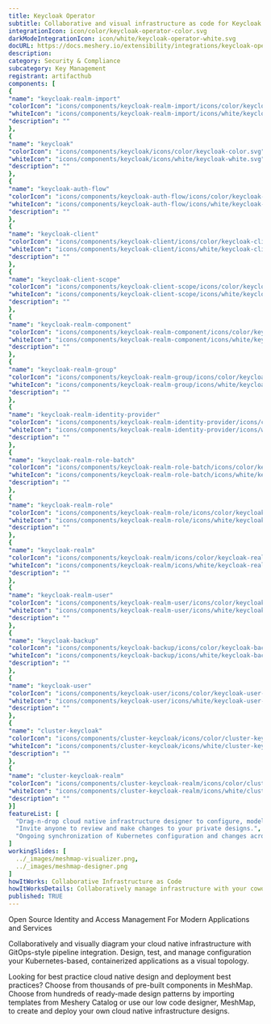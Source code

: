 ```yaml
---
title: Keycloak Operator
subtitle: Collaborative and visual infrastructure as code for Keycloak Operator
integrationIcon: icon/color/keycloak-operator-color.svg
darkModeIntegrationIcon: icon/white/keycloak-operator-white.svg
docURL: https://docs.meshery.io/extensibility/integrations/keycloak-operator
description: 
category: Security & Compliance
subcategory: Key Management
registrant: artifacthub
components: [
{
"name": "keycloak-realm-import"
"colorIcon": "icons/components/keycloak-realm-import/icons/color/keycloak-realm-import-color.svg"
"whiteIcon": "icons/components/keycloak-realm-import/icons/white/keycloak-realm-import-white.svg"
"description": ""
},
{
"name": "keycloak"
"colorIcon": "icons/components/keycloak/icons/color/keycloak-color.svg"
"whiteIcon": "icons/components/keycloak/icons/white/keycloak-white.svg"
"description": ""
},
{
"name": "keycloak-auth-flow"
"colorIcon": "icons/components/keycloak-auth-flow/icons/color/keycloak-auth-flow-color.svg"
"whiteIcon": "icons/components/keycloak-auth-flow/icons/white/keycloak-auth-flow-white.svg"
"description": ""
},
{
"name": "keycloak-client"
"colorIcon": "icons/components/keycloak-client/icons/color/keycloak-client-color.svg"
"whiteIcon": "icons/components/keycloak-client/icons/white/keycloak-client-white.svg"
"description": ""
},
{
"name": "keycloak-client-scope"
"colorIcon": "icons/components/keycloak-client-scope/icons/color/keycloak-client-scope-color.svg"
"whiteIcon": "icons/components/keycloak-client-scope/icons/white/keycloak-client-scope-white.svg"
"description": ""
},
{
"name": "keycloak-realm-component"
"colorIcon": "icons/components/keycloak-realm-component/icons/color/keycloak-realm-component-color.svg"
"whiteIcon": "icons/components/keycloak-realm-component/icons/white/keycloak-realm-component-white.svg"
"description": ""
},
{
"name": "keycloak-realm-group"
"colorIcon": "icons/components/keycloak-realm-group/icons/color/keycloak-realm-group-color.svg"
"whiteIcon": "icons/components/keycloak-realm-group/icons/white/keycloak-realm-group-white.svg"
"description": ""
},
{
"name": "keycloak-realm-identity-provider"
"colorIcon": "icons/components/keycloak-realm-identity-provider/icons/color/keycloak-realm-identity-provider-color.svg"
"whiteIcon": "icons/components/keycloak-realm-identity-provider/icons/white/keycloak-realm-identity-provider-white.svg"
"description": ""
},
{
"name": "keycloak-realm-role-batch"
"colorIcon": "icons/components/keycloak-realm-role-batch/icons/color/keycloak-realm-role-batch-color.svg"
"whiteIcon": "icons/components/keycloak-realm-role-batch/icons/white/keycloak-realm-role-batch-white.svg"
"description": ""
},
{
"name": "keycloak-realm-role"
"colorIcon": "icons/components/keycloak-realm-role/icons/color/keycloak-realm-role-color.svg"
"whiteIcon": "icons/components/keycloak-realm-role/icons/white/keycloak-realm-role-white.svg"
"description": ""
},
{
"name": "keycloak-realm"
"colorIcon": "icons/components/keycloak-realm/icons/color/keycloak-realm-color.svg"
"whiteIcon": "icons/components/keycloak-realm/icons/white/keycloak-realm-white.svg"
"description": ""
},
{
"name": "keycloak-realm-user"
"colorIcon": "icons/components/keycloak-realm-user/icons/color/keycloak-realm-user-color.svg"
"whiteIcon": "icons/components/keycloak-realm-user/icons/white/keycloak-realm-user-white.svg"
"description": ""
},
{
"name": "keycloak-backup"
"colorIcon": "icons/components/keycloak-backup/icons/color/keycloak-backup-color.svg"
"whiteIcon": "icons/components/keycloak-backup/icons/white/keycloak-backup-white.svg"
"description": ""
},
{
"name": "keycloak-user"
"colorIcon": "icons/components/keycloak-user/icons/color/keycloak-user-color.svg"
"whiteIcon": "icons/components/keycloak-user/icons/white/keycloak-user-white.svg"
"description": ""
},
{
"name": "cluster-keycloak"
"colorIcon": "icons/components/cluster-keycloak/icons/color/cluster-keycloak-color.svg"
"whiteIcon": "icons/components/cluster-keycloak/icons/white/cluster-keycloak-white.svg"
"description": ""
},
{
"name": "cluster-keycloak-realm"
"colorIcon": "icons/components/cluster-keycloak-realm/icons/color/cluster-keycloak-realm-color.svg"
"whiteIcon": "icons/components/cluster-keycloak-realm/icons/white/cluster-keycloak-realm-white.svg"
"description": ""
}]
featureList: [
  "Drag-n-drop cloud native infrastructure designer to configure, model, and deploy your workloads.",
  "Invite anyone to review and make changes to your private designs.",
  "Ongoing synchronization of Kubernetes configuration and changes across any number of clusters."
]
workingSlides: [
  ../_images/meshmap-visualizer.png,
  ../_images/meshmap-designer.png
]
howItWorks: Collaborative Infrastructure as Code
howItWorksDetails: Collaboratively manage infrastructure with your coworkers synchronously sharing the same designs.
published: TRUE
---
```

<p>
Open Source Identity and Access Management For Modern Applications and Services
</p>
<p>
    Collaboratively and visually diagram your cloud native infrastructure with GitOps-style pipeline integration. Design, test, and manage configuration your Kubernetes-based, containerized applications as a visual topology.
</p>
<p>
    Looking for best practice cloud native design and deployment best practices? Choose from thousands of pre-built components in MeshMap. Choose from hundreds of ready-made design patterns by importing templates from Meshery Catalog or use our low code designer, MeshMap, to create and deploy your own cloud native infrastructure designs.
</p>
